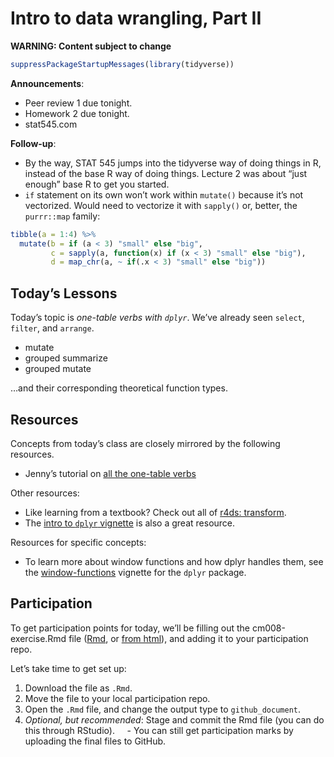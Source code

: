 # Intro to data wrangling, Part II

__WARNING: Content subject to change__

```r
suppressPackageStartupMessages(library(tidyverse))
```


__Announcements__:

- Peer review 1 due tonight.
- Homework 2 due tonight.
- stat545.com

__Follow-up__: 

- By the way, STAT 545 jumps into the tidyverse way of doing things in R, instead of the base R way of doing things. Lecture 2 was about "just enough" base R to get you started.
- `if` statement on its own won't work within `mutate()` because it's not vectorized. Would need to vectorize it with `sapply()` or, better, the `purrr::map` family:

```r
tibble(a = 1:4) %>% 
  mutate(b = if (a < 3) "small" else "big",
         c = sapply(a, function(x) if (x < 3) "small" else "big"),
         d = map_chr(a, ~ if(.x < 3) "small" else "big"))
```



## Today's Lessons

Today's topic is _one-table verbs with `dplyr`_. We've already seen `select`, `filter`, and `arrange`. 

- mutate
- grouped summarize
- grouped mutate

...and their corresponding theoretical function types. 

## Resources

Concepts from today's class are closely mirrored by the following resources.

- Jenny's tutorial on [all the one-table verbs](http://stat545.com/block010_dplyr-end-single-table.html)

Other resources:

- Like learning from a textbook? Check out all of [r4ds: transform](http://r4ds.had.co.nz/transform.html).
- The [intro to `dplyr` vignette](https://cran.r-project.org/web/packages/dplyr/vignettes/dplyr.html) is also a great resource. 

Resources for specific concepts:

- To learn more about window functions and how dplyr handles them, see the [window-functions](https://cran.r-project.org/web/packages/dplyr/vignettes/window-functions.html) vignette for the `dplyr` package. 

## Participation

To get participation points for today, we'll be filling out the cm008-exercise.Rmd file ([Rmd](https://github.com/STAT545-UBC/Classroom/blob/master/notes/cm008-exercise.Rmd), or [from html](http://stat545.com/Classroom/notes/cm008-exercise.nb.html)), and adding it to your participation repo. 

Let's take time to get set up:

1. Download the file as `.Rmd`. 
2. Move the file to your local participation repo.
3. Open the `.Rmd` file, and change the output type to `github_document`.
4. _Optional, but recommended_: Stage and commit the Rmd file (you can do this through RStudio).
    - You can still get participation marks by uploading the final files to GitHub.

